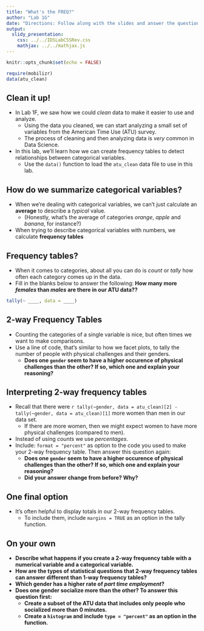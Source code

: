```yaml
---
title: "What's the FREQ?"
author: "Lab 1G"
date: "Directions: Follow along with the slides and answer the questions in **red** font in your journal."
output: 
  slidy_presentation: 
    css: ../../IDSLabCSSRev.css
    mathjax: ../../mathjax.js
---
```


```r
knitr::opts_chunk$set(echo = FALSE)
```

```r
require(mobilizr)
data(atu_clean)
```

## Clean it up!

- In Lab 1F, we saw how we could _clean_ data to make it easier to use and analyze.
    - Using the data you cleaned, we can start analyzing a small set of variables from the American Time Use (ATU) survey.
    - The process of cleaning and then analyzing data is _very_ common in Data Science.
- In this lab, we'll learn how we can create frequency tables to detect relationships between categorical variables.
    - Use the `data()` function to load the `atu_clean` data file to use in this lab.


## How do we summarize categorical variables?

- When we're dealing with categorical variables, we can't just calculate an **average** to describe a _typical_ value.
    - (Honestly, what's the average of categories _orange_, _apple_ and _banana_, for instance?)
- When trying to describe categorical variables with numbers, we calculate **frequency tables**


## Frequency tables?

- When it comes to categories, about all you can do is _count_ or _tally_ how often each category comes up in the data.
- Fill in the blanks below to answer the following: **How many more _females_ than _males_ are there in our ATU data??**
```r
tally(~ ____, data = ____)
```


## 2-way Frequency Tables

- Counting the categories of a single variable is nice, but often times we want to make comparisons.
- Use a line of code, that's similar to how we facet plots, to tally the number of people with physical challenges and their genders.
    - **Does one `gender` seem to have a higher occurence of physical challenges than the other? If so, which one and explain your reasoning?**


## Interpreting 2-way frequency tables

- Recall that  there were `r tally(~gender, data = atu_clean)[2] - tally(~gender, data = atu_clean)[1]` more women than men in our data set.
    - If there are more women, then we might  expect women to have more physical challenges (compared to men).
- Instead of using _counts_ we use _percentages_.
- Include: `format = "percent"` as option to the code you used to make your 2-way frequency table. Then answer this question again: 
    - **Does one `gender` seem to have a higher occurence of physical challenges than the other? If so, which one and explain your reasoning?**
    - **Did your answer change from before? Why?**


## One final option

- It's often helpful to display totals in our 2-way frequency tables.
    - To include them, include `margins = TRUE` as an option in the tally function.


## On your own

- **Describe what happens if you create a 2-way frequency table with a numerical variable and a categorical variable.**
- **How are the types of statistical questions that 2-way frequency tables can answer different than 1-way frequency tables?**
- **Which gender has a higher rate of _part time employment_?**
- **Does one gender socialize more than the other? To answer this question first:**
    - **Create a subset of the ATU data that includes only people who socialized more than 0 minutes.**
    - **Create a `histogram` and include `type = "percent"` as an option in the function.**
